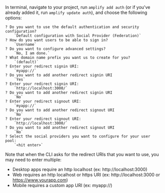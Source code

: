 In terminal, navigate to your project, run `amplify add auth` (or if you've already added it, run `amplify update auth`), and choose the following options:

```terminal
? Do you want to use the default authentication and security configuration? 
    `Default configuration with Social Provider (Federation)`
? How do you want users to be able to sign in? 
    `Username`
? Do you want to configure advanced settings? 
    `No, I am done.`
? What domain name prefix you want us to create for you? 
    `(default)`
? Enter your redirect signin URI: 
    `myapp://`
? Do you want to add another redirect signin URI 
    `Yes`
? Enter your redirect signin URI: 
    `http://localhost:3000/`
? Do you want to add another redirect signin URI 
    `No`
? Enter your redirect signout URI: 
    `myapp://`
? Do you want to add another redirect signout URI 
    `No`
? Enter your redirect signout URI: 
    `http://localhost:3000/`
? Do you want to add another redirect signout URI 
    `No`
? Select the social providers you want to configure for your user pool: 
    `<hit enter>`
```

Note that when the CLI asks for the redirect URIs that you want to use, you may need to enter multiple:

* Desktop apps require an http localhost (ex: http://localhost:3000)
* Web requires an http localhost or https URI (ex: http://localhost:3000 or https://www.yourapp.com)
* Mobile requires a custom app URI (ex: myapp://)
